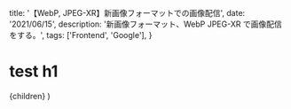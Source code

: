 
  title: '【WebP, JPEG-XR】新画像フォーマットでの画像配信',
  date: '2021/06/15',
  description: '新画像フォーマット、WebP JPEG-XR で画像配信をする。',
  tags: ['Frontend', 'Google'],
}

# test h1

  <Layout meta={meta} type="post">
    {children}
  </Layout>
)
